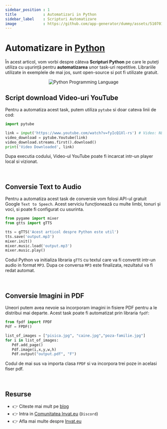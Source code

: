 ```yaml
---
sidebar_position : 1
title            : Automatizari in Python
sidebar_label    : Scripturi Automatizare 
image            : https://github.com/app-generator/dummy/assets/51070104/afc3a4f8-cba3-4028-8ace-e31e188eef26
---
```


# Automatizare in [Python](/programare/python/) 

În acest articol, vom vorbi despre câteva **Scripturi Python** pe care le puteți utiliza cu ușurință pentru **automatizarea** unor task-uri repetitive. 
Librariile utilizate in exemplele de mai jos, sunt open-source si pot fi utilizate gratuit. 

<center>

![Python Programming Language](https://github.com/app-generator/dummy/assets/51070104/afc3a4f8-cba3-4028-8ace-e31e188eef26)

</center>

## Script download Video-uri YouTube

Pentru a automatiza acest task, putem utiliza `pytube` si doar cateva linii de cod: 

```py
import pytube

link = input('https://www.youtube.com/watch?v=fyIcQ1Xl-rs') # Video: NLE Choppa - Walk Em Down
video_download = pytube.Youtube(link)
video_download.streams.first().download()
print('Video Downloaded', link)
```

Dupa executia codului, Video-ul YouTube poate fi incarcat intr-un player local si vizionat. 

<br />

## Conversie Text to Audio

Pentru a automatiza acest task de conversie vom folosi API-ul gratuit Google `Text to Speech`. 
Acest serviciu funcționează cu multe limbi, tonuri și voci, si poate fi configurat cu usurinta. 

```py 
from pygame import mixer
from gtts import gTTS

tts = gTTS('Acest articol despre Python este util')
tts.save('output.mp3')
mixer.init()
mixer.music.load('output.mp3')
mixer.music.play()
```

Codul Python va initializa libraria `gTTS` cu textul care va fi convertit intr-un audio in format `MP3`.
Dupa ce conversa `MP3` este finalizata, rezultatul va fi redat automat. 

<br />

## Conversie Imagini in PDF 

Uneori putem avea nevoie sa incorporam imagini in fisiere PDF pentru a le distribui mai departe. 
Acest task poate fi automatizat prin libraria `fpdf`: 

```py 
from fpdf import FPDF
Pdf = FPDF()

list_of_images = ["pisica.jpg", "caine.jpg","poza-familie.jpg"]
for i in list_of_images:
   Pdf.add_page()
   Pdf.image(i,x,y,w,h)
   Pdf.output("output.pdf", "F")
```   

Codul de mai sus va importa clasa `FPDF` si va incorpora trei poze in acelasi fiser pdf. 

<br />

## Resurse

- 👉 Citeste mai mult pe [blog](https://www.blog.invat.eu/)
- 👉 Intra in [Comunitatea Invat.eu](https://discord.gg/gQEtVe2k) (`Discord`)  
- 👉 Afla mai multe despre [Invat.eu](/intro) 

